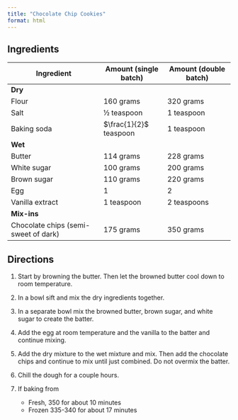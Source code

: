 ```yaml
---
title: "Chocolate Chip Cookies"
format: html
---
```


## Ingredients


| Ingredient | Amount (single batch) | Amount (double batch) |
| --- | --- | --- | 
| **Dry** | | |
| Flour | 160 grams | 320 grams |
| Salt | ½ teaspoon | 1 teaspoon |
| Baking soda | $\frac{1}{2}$ teaspoon | 1 teaspoon |
| **Wet** | | |
| Butter | 114 grams | 228 grams |
| White sugar | 100 grams | 200 grams |
| Brown sugar |110 grams | 220 grams |
| Egg | 1 | 2 |
| Vanilla extract | 1 teaspoon | 2 teaspoons |
| **Mix-ins** | | |
| Chocolate chips (semi-sweet of dark) | 175 grams | 350 grams |

## Directions

1. Start by browning the butter. Then let the browned butter cool down to room temperature.

2. In a bowl sift and mix the dry ingredients together.

2. In a separate bowl mix the browned butter, brown sugar, and white sugar to create the batter.

3. Add the egg at room temperature and the vanilla to the batter and continue mixing.

4. Add the dry mixture to the wet mixture and mix. Then add the chocolate chips and continue to mix until just combined. Do not overmix the batter. 

5. Chill the dough for a couple hours.

5. If baking from
    - Fresh, 350 for about 10 minutes 
    - Frozen 335-340 for about 17 minutes 

